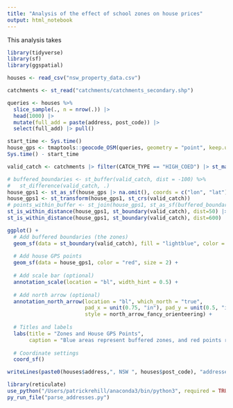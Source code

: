 ```yaml
---
title: "Analysis of the effect of school zones on house prices"
output: html_notebook
---
```


This analysis takes 

```r
library(tidyverse)
library(sf)
library(ggspatial)
```


```r
houses <- read_csv("nsw_property_data.csv")
```

```r
catchments <- st_read("catchments/catchments_secondary.shp")
```

```r
queries <- houses %>%
  slice_sample(., n = nrow(.)) |>
  head(1000) |>
  mutate(full_add = paste(address, post_code)) |>
  select(full_add) |> pull()

start_time <- Sys.time()
house_gps <- tmaptools::geocode_OSM(queries, geometry = "point", keep.unfound = T, details = F)
Sys.time() - start_time
```

```r
valid_catch <- catchments |> filter(CATCH_TYPE == "HIGH_COED") |> st_make_valid()

# buffered_boundaries <- st_buffer(valid_catch, dist = -100) %>%
#   st_difference(valid_catch, .)
house_gps1 <- st_as_sf(house_gps |> na.omit(), coords = c("lon", "lat"), crs = 4326)
house_gps1 <- st_transform(house_gps1, st_crs(valid_catch))
# points_within_buffer <- st_join(house_gps1, st_as_sf(buffered_boundaries), join = st_intersects)
st_is_within_distance(house_gps1, st_boundary(valid_catch), dist=50) |> map_lgl(~length(.x) == 2) |> sum()
st_is_within_distance(house_gps1, st_boundary(valid_catch), dist=600) |> map_lgl(~length(.x) == 2) |> sum()

```

```r
ggplot() +
  # Add buffered boundaries (the zones)
  geom_sf(data = st_boundary(valid_catch), fill = "lightblue", color = "darkblue", alpha = 0.4) +
  
  # Add house GPS points
  geom_sf(data = house_gps1, color = "red", size = 2) +
  
  # Add scale bar (optional)
  annotation_scale(location = "bl", width_hint = 0.5) +
  
  # Add north arrow (optional)
  annotation_north_arrow(location = "bl", which_north = "true", 
                         pad_x = unit(0.75, "in"), pad_y = unit(0.5, "in"),
                         style = north_arrow_fancy_orienteering) +
  
  # Titles and labels
  labs(title = "Zones and House GPS Points",
       caption = "Blue areas represent buffered zones, and red points represent houses.") +
  
  # Coordinate settings
  coord_sf()
```

```r
writeLines(paste0(houses$address,", NSW ", houses$post_code), "addresses.txt")

library(reticulate)
use_python("/Users/patrickrehill/anaconda3/bin/python3", required = TRUE)
py_run_file("parse_addresses.py")
```



